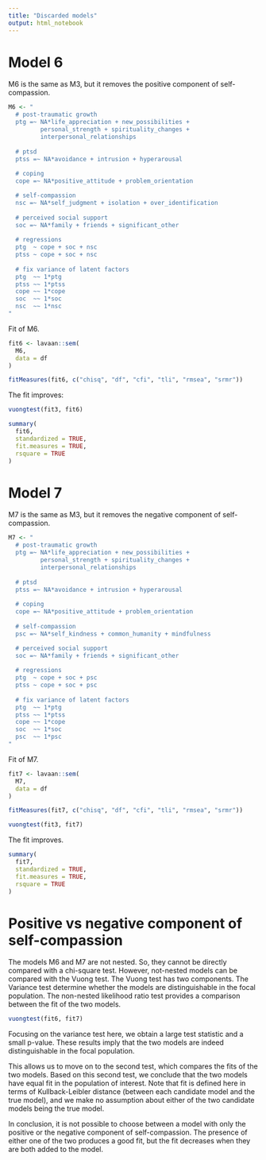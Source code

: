 ```yaml
---
title: "Discarded models"
output: html_notebook
---
```


# Model 6

M6 is the same as M3, but it removes the positive component of self-compassion.

```r
M6 <- "
  # post-traumatic growth
  ptg =~ NA*life_appreciation + new_possibilities + 
         personal_strength + spirituality_changes + 
         interpersonal_relationships
  
  # ptsd
  ptss =~ NA*avoidance + intrusion + hyperarousal
  
  # coping
  cope =~ NA*positive_attitude + problem_orientation 

  # self-compassion
  nsc =~ NA*self_judgment + isolation + over_identification
  
  # perceived social support
  soc =~ NA*family + friends + significant_other
  
  # regressions
  ptg  ~ cope + soc + nsc  
  ptss ~ cope + soc + nsc  
  
  # fix variance of latent factors
  ptg  ~~ 1*ptg
  ptss ~~ 1*ptss
  cope ~~ 1*cope
  soc  ~~ 1*soc
  nsc  ~~ 1*nsc
"
```

Fit of M6.

```r
fit6 <- lavaan::sem(
  M6,
  data = df
)
```

```r
fitMeasures(fit6, c("chisq", "df", "cfi", "tli", "rmsea", "srmr"))
```

The fit improves: 

```r
vuongtest(fit3, fit6)
```

```r
summary(
  fit6,
  standardized = TRUE,
  fit.measures = TRUE,
  rsquare = TRUE
)
```


# Model 7

M7 is the same as M3, but it removes the negative component of self-compassion.

```r
M7 <- "
  # post-traumatic growth
  ptg =~ NA*life_appreciation + new_possibilities + 
         personal_strength + spirituality_changes + 
         interpersonal_relationships
  
  # ptsd
  ptss =~ NA*avoidance + intrusion + hyperarousal
  
  # coping
  cope =~ NA*positive_attitude + problem_orientation 
  
  # self-compassion
  psc =~ NA*self_kindness + common_humanity + mindfulness

  # perceived social support
  soc =~ NA*family + friends + significant_other
  
  # regressions
  ptg  ~ cope + soc + psc 
  ptss ~ cope + soc + psc 
  
  # fix variance of latent factors
  ptg  ~~ 1*ptg
  ptss ~~ 1*ptss
  cope ~~ 1*cope
  soc  ~~ 1*soc
  psc  ~~ 1*psc
"
```

Fit of M7.

```r
fit7 <- lavaan::sem(
  M7,
  data = df
)
```

```r
fitMeasures(fit7, c("chisq", "df", "cfi", "tli", "rmsea", "srmr"))
```

```r
vuongtest(fit3, fit7)
```

The fit improves.

```r
summary(
  fit7,
  standardized = TRUE,
  fit.measures = TRUE,
  rsquare = TRUE
)
```

# Positive vs negative component of self-compassion

The models M6 and M7 are not nested. So, they cannot be directly compared with a chi-square test. However, not-nested models can be compared with the Vuong test. The Vuong test has two components. The Variance test determine whether the models are distinguishable in the focal population. The non-nested likelihood ratio test provides a comparison between the fit of the two models.

```r
vuongtest(fit6, fit7)
```

Focusing on the variance test here, we obtain a large test statistic and a small p-value. These results imply that the two models are indeed distinguishable in the focal population.

This allows us to move on to the second test, which compares the fits of the two models. Based on this second test, we conclude that the two models have equal fit in the population of interest. Note that fit is defined here in terms of Kullback-Leibler distance (between each candidate model and the true model), and we make no assumption about either of the two candidate models being the true model.

In conclusion, it is not possible to choose between a model with only the positive or the negative component of self-compassion. The presence of either one of the two produces a good fit, but the fit decreases when they are both added to the model.



